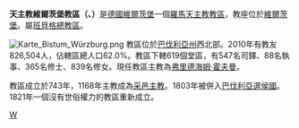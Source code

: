 {{Infobox Roman Catholic diocese 
|jurisdiction     = 教區
|name             = 維爾茨堡
 |latin= Dioecesis Herbipolensis
 |image =Dom Wuerzburg.jpg
 |caption = 維爾茨堡主教座堂
 |location = [[德國|德國]] 
|territory =
|population =826,504
|rite = [[罗马礼|罗马礼]]
|patron =
|province = 班貝格
|established = 743年
|cathedral = [[維爾茨堡主教座堂|維爾茨堡主教座堂]]
|co-cathedral = 
|leadership = 主教 
|website = [http://www.bistum-wuerzburg.de/ 维尔茨堡教区]
|pope =  
|patriarch= 
|metropolitan =
|ordinary = [[弗里德海姆·霍夫曼|弗里德海姆·霍夫曼]] 
|coadjutor archbishop = 
|coadjutor bishop = 
|auxiliary = 
|emeritus = 
}}
'''天主教維爾茨堡教區（{{lang-la|Dioecesis Herbipolensis}}、{{lang-de|Bistum Würzburg}}）'''是[[德國|德國]][[維爾茨堡|維爾茨堡]]一個[[羅馬天主教|羅馬天主教]][[教區|教區]]，教座位於[[維爾茨堡|維爾茨堡]]。屬[[天主教班貝格總教區|班貝格總教區]]。

[[File:Karte_Bistum_Würzburg.png|thumb]]
教區位於[[巴伐利亞州|巴伐利亞州]]西北部。2010年有教友826,504人，佔轄區總人口62.0%。教區下轄619個堂區，有547名司鐸、88名執事、365名修士、839名修女。現任教區主教為[[弗里德海姆·霍夫曼|弗里德海姆·霍夫曼]]。

教區成立於743年，1168年主教成為[[采邑主教|采邑主教]]。1803年被併入[[巴伐利亞選侯國|巴伐利亞選侯國]]。1821年一個沒有世俗權力的教區重新成立。

{{德國天主教教區}}

[[Category:德國天主教教區|W]]
